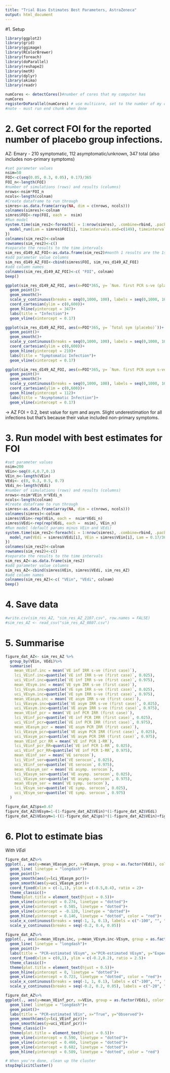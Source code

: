 ---
title: "Trial Bias Estimates Best Parameters, AstraZeneca"
output: html_document
---

#1. Setup

```{r packages}
library(ggplot2)
library(grid)
library(ggimage)
library(RColorBrewer)
library(foreach)
library(doParallel)
library(reshape2)
library(metR)
library(dplyr)
library(akima)
library(readr)
```

```{r setup for parallel processing}
numCores <- detectCores()#number of cores that my computer has
numCores
registerDoParallel(numCores) # use multicore, set to the number of my cores
#note - must run end chunk when done
```

# 2. Get correct FOI for the reported number of placebo group infections.

AZ: Emary - 210 symptomatic, 112 asymptomatic/unknown, 347 total (also includes non-primary symptoms)

```{r run sims for FOI AZ}
#set parameter values
nsim=50
FOI<-c(seq(0.05, 0.3, 0.05), 0.17)/365
FOI_n<-length(FOI)
#number of simulations (rows) and results (columns)
nrows<-nsim*FOI_n
ncols<-length(colnam)
#Create dataframe to run through
simres<-as.data.frame(array(NA, dim = c(nrows, ncols)))
colnames(simres)<-colnam
simres$FOI<-rep(FOI, each =  nsim)
#Run model
system.time(sim_res2<-foreach(i = 1:nrow(simres), .combine=rbind, .packages = "rateratio.test")%dopar%{
  model_run(Lam = simres$FOI[i], timeintervals.end=c(149), timeintervals.start=c(0), n=8534)[[2]] # paper reports for August 3rd to december 30th
})
colnames(sim_res2)<-colnam
rownames(sim_res2)<-c()
#separate the results to the time intervals
sim_res_d149_AZ_FOI<-as.data.frame(sim_res2)#month 1 results are the 1st, 6th, 11th etc rows
#add parameter value columns
sim_res_d149_AZ_FOI<-cbind(simres$FOI, sim_res_d149_AZ_FOI)
#add column names
colnames(sim_res_d149_AZ_FOI)<-c( "FOI", colnam)
beep()
```

```{r AZ FOI plot pcr}
ggplot(sim_res_d149_AZ_FOI, aes(x=FOI*365, y= `Num. first PCR s-ve (placebo) 2`))+
  geom_point()+
  geom_smooth()+
  scale_y_continuous(breaks = seq(0,1000, 100), labels = seq(0,1000, 100) )+
  coord_cartesian(ylim = c(0,600))+
  geom_hline(yintercept = 347)+
  labs(title = "Infection")+
  geom_vline(xintercept = 0.17)

ggplot(sim_res_d149_AZ_FOI, aes(x=FOI*365, y= `Total sym (placebo)`))+
  geom_point()+
  geom_smooth()+
  scale_y_continuous(breaks = seq(0,1000, 100), labels = seq(0,1000, 100) )+
  coord_cartesian(ylim = c(0,600))+
  geom_hline(yintercept = 210)+
  labs(title = "Symptomatic Infection")+
  geom_vline(xintercept = 0.17)

ggplot(sim_res_d149_AZ_FOI, aes(x=FOI*365, y= `Num. first PCR asym s-ve (placebo)`))+
  geom_point()+
  geom_smooth()+
  scale_y_continuous(breaks = seq(0,1000, 100), labels = seq(0,1000, 100) )+
  coord_cartesian(ylim = c(0,600))+
  geom_hline(yintercept = 112)+
  labs(title = "Asymptomatic Infection")+
  geom_vline(xintercept = 0.17)
```

-> AZ FOI = 0.2, best value for sym and asym. Slight underestimation for all infections but that's because their value included non-primary symptoms. 

# 3. Run model with best estimates for FOI

```{r run sims AZ}
#set parameter values
nsim=200
VEin<-seq(0.4,0.7,0.1)
VEin_n<-length(VEin)
VEdi<- c(0, 0.3, 0.5, 0.7)
VEdi_n<-length(VEdi)
#number of simulations (rows) and results (columns)
nrows<-nsim*VEin_n*VEdi_n
ncols<-length(colnam)
#Create dataframe to run through
simres<-as.data.frame(array(NA, dim = c(nrows, ncols)))
colnames(simres)<-colnam
simres$VEin<-rep(VEin, each =  nsim*VEdi_n)
simres$VEdi<-rep(rep(VEdi, each =  nsim), VEin_n)
#Run model (default params minus VEin and VEdi)
system.time(sim_res2<-foreach(i = 1:nrow(simres), .combine=rbind, .packages = "rateratio.test")%dopar%{
  model_run(VEdi = simres$VEdi[i], VEin = simres$VEin[i], Lam = 0.17/365, timeintervals.end=c(149), timeintervals.start=c(0), n=8534, pcr.specificity = 0.99945)[[2]]
})
colnames(sim_res2)<-colnam
rownames(sim_res2)<-c()
#separate the results to the time intervals
sim_res_AZ<-as.data.frame(sim_res2)
#add parameter value columns
sim_res_AZ<-cbind(simres$VEin, simres$VEdi, sim_res_AZ)
#add column names
colnames(sim_res_AZ)<-c( "VEin", "VEdi", colnam)
beep()
```


# 4. Save data

```{r write data AZ}
#write.csv(sim_res_AZ, "sim_res_AZ_2107.csv", row.names = FALSE)
#sim_res_AZ <- read_csv("sim_res_AZ_0807.csv")
```

# 5. Summarise

```{r summarise AZ}
figure_dat_AZ<- sim_res_AZ %>%
  group_by(VEin, VEdi)%>%
  summarise(
    mean_VEinf.inc = mean(`VE inf IRR s-ve (first case)`),
    lci_VEinf.inc=quantile(`VE inf IRR s-ve (first case)`, 0.025),
    uci_VEinf.inc=quantile(`VE inf IRR s-ve (first case)`, 0.975),
    mean_VEsym.inc = mean(`VE sym IRR s-ve (first case)`),
    lci_VEsym.inc=quantile(`VE sym IRR s-ve (first case)`, 0.025),
    uci_VEsym.inc=quantile(`VE sym IRR s-ve (first case)`, 0.975),
    mean_VEasym.inc = mean(`VE asym IRR s-ve (first case)`),
    lci_VEasym.inc=quantile(`VE asym IRR s-ve (first case)`, 0.025),
    uci_VEasym.inc=quantile(`VE asym IRR s-ve (first case)`, 0.975),
    mean_VEinf_pcr = mean(`VE inf PCR IRR (first case)`),
    lci_VEinf_pcr=quantile(`VE inf PCR IRR (first case)`, 0.025),
    uci_VEinf_pcr=quantile(`VE inf PCR IRR (first case)`, 0.975),
    mean_VEasym_pcr = mean(`VE asym PCR IRR (first case)`),
    lci_VEasym_pcr=quantile(`VE asym PCR IRR (first case)`, 0.025),
    uci_VEasym_pcr=quantile(`VE asym PCR IRR (first case)`, 0.975),
    mean_VEinf_pcr_RR = mean(`VE inf PCR 1-RR`),
    lci_VEinf_pcr_RR=quantile(`VE inf PCR 1-RR`, 0.025),
    uci_VEinf_pcr_RR=quantile(`VE inf PCR 1-RR`, 0.975),
    mean_VEinf_ser = mean(`VE serocon`),
    lci_VEinf_ser=quantile(`VE serocon`, 0.025),
    uci_VEinf_ser=quantile(`VE serocon`, 0.975),
    mean_VEasym_ser = mean(`VE asymp. serocon`),
    lci_VEasym_ser=quantile(`VE asymp. serocon`, 0.025),
    uci_VEasym_ser=quantile(`VE asymp. serocon`, 0.975),
    mean_VEsym_ser = mean(`VE symp. serocon`),
    lci_VEsym_ser=quantile(`VE symp. serocon`, 0.025),
    uci_VEsym_ser=quantile(`VE symp. serocon`, 0.975)
  )

figure_dat_AZ$ps=0.67
figure_dat_AZ$VEsym=1-(1-figure_dat_AZ$VEin)*(1-figure_dat_AZ$VEdi)
figure_dat_AZ$VEasym=1-((1-figure_dat_AZ$ps)*(1-figure_dat_AZ$VEin)+figure_dat_AZ$ps*(1-figure_dat_AZ$VEin)*figure_dat_AZ$VEdi)/(1-figure_dat_AZ$ps)

```

# 6. Plot to estimate bias

*With VEdi*

```{r PCR True ~ Observed VEasym}
figure_dat_AZ%>%
ggplot(., aes(y=mean_VEasym_pcr, x=VEasym, group = as.factor(VEdi), color = as.factor(VEdi)))+
  geom_line( linetype = "longdash")+
  geom_point()+
  geom_smooth(aes(y=lci_VEasym_pcr))+
  geom_smooth(aes(y=uci_VEasym_pcr))+
  coord_fixed(xlim = c(-1,1), ylim = c(-0.5,0.4), ratio = 2)+
  theme_classic()+
  theme(plot.title = element_text(hjust = 0.5))+
  geom_vline(xintercept = 0.274, linetype = "dotted")+
  geom_vline(xintercept = 0.585, linetype = "dotted")+
  geom_vline(xintercept = -0.120, linetype = "dotted")+
  geom_hline(yintercept = 0.146, linetype = "dotted", color = "red")+
  scale_x_continuous(breaks = seq(-1, 1, 0.1), labels = c("-100", "", "-80", "", "-60", "", "-40", "", "-20", "", "0", "", "20", "", "40","", "60", "", "80", "", "100"))+
  scale_y_continuous(breaks = seq(-0.2, 0.4, 0.05))
```

```{r PCR Bias ~ Observed VEsym}
figure_dat_AZ%>%
ggplot(., aes(x=mean_VEsym.inc, y=mean_VEsym.inc-VEsym, group = as.factor(VEdi), color = as.factor(VEdi)))+
  geom_line( linetype = "longdash")+
  geom_point()+
  labs(title = "PCR-estimated VEsym", x="PCR-estimated VEsym", y="Expected Bias")+
  coord_fixed(xlim = c(0,1), ylim = c(-0.2,0.2), ratio = 2.5)+
  theme_classic()+
  theme(plot.title = element_text(hjust = 0.5))+
  geom_hline(yintercept = 0, linetype = "dotted")+
  geom_vline(xintercept = 0.723, linetype = "dotted", color = "red")+
  scale_x_continuous(breaks = seq(-1, 1, 0.1), labels = c("-100", "", "-80", "", "-60", "", "-40", "", "-20", "", "0", "", "20", "", "40","", "60", "", "80", "", "100"))+
  scale_y_continuous(breaks = seq(-0.2, 0.2, 0.05), labels = c("-20", "", "-10", "", "0", "", "10", "", "20"))
```

```{r PCR True ~ Observed VEin}
figure_dat_AZ%>%
ggplot(., aes(y=mean_VEinf_pcr, x=VEin, group = as.factor(VEdi), color = as.factor(VEdi)))+
  geom_line( linetype = "longdash")+
  geom_point()+
  labs(title = "PCR-estimated VEin", x="True", y="Observed")+
  geom_smooth(aes(y=lci_VEinf_pcr))+
  geom_smooth(aes(y=uci_VEinf_pcr))+
  theme_classic()+
  theme(plot.title = element_text(hjust = 0.5))+
  geom_vline(xintercept = 0.590, linetype = "dotted")+
  geom_vline(xintercept = 0.460, linetype = "dotted")+
  geom_vline(xintercept = 0.682, linetype = "dotted")+
  geom_hline(yintercept = 0.509, linetype = "dotted", color = "red")

```

```{r end}
# When you're done, clean up the cluster
stopImplicitCluster()
```
